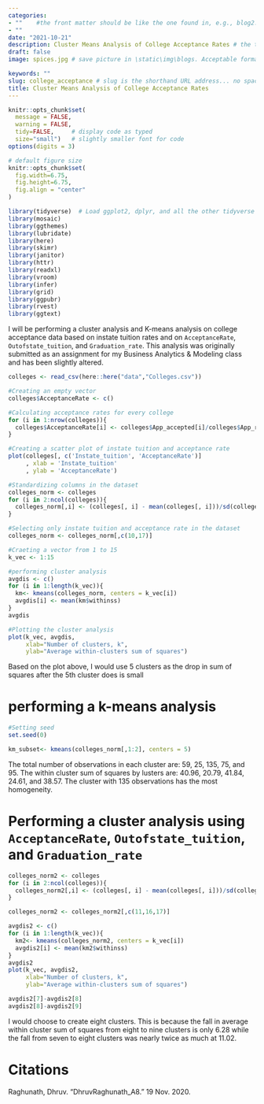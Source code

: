 ```yaml
---
categories:  
- ""    #the front matter should be like the one found in, e.g., blog2.md. It cannot be like the normal Rmd we used
- ""
date: "2021-10-21"
description: Cluster Means Analysis of College Acceptance Rates # the title that will show up once someone gets to this page
draft: false
image: spices.jpg # save picture in \static\img\blogs. Acceptable formats= jpg, jpeg, or png . Your iPhone pics wont work

keywords: ""
slug: college_acceptance # slug is the shorthand URL address... no spaces plz
title: Cluster Means Analysis of College Acceptance Rates
---
```

  



```r
knitr::opts_chunk$set(
  message = FALSE, 
  warning = FALSE, 
  tidy=FALSE,     # display code as typed
  size="small")   # slightly smaller font for code
options(digits = 3)

# default figure size
knitr::opts_chunk$set(
  fig.width=6.75, 
  fig.height=6.75,
  fig.align = "center"
)
```


```r
library(tidyverse)  # Load ggplot2, dplyr, and all the other tidyverse packages
library(mosaic)
library(ggthemes)
library(lubridate)
library(here)
library(skimr)
library(janitor)
library(httr)
library(readxl)
library(vroom)
library(infer)
library(grid)
library(ggpubr)
library(rvest)
library(ggtext)
```

I will be performing a cluster analysis and K-means analysis on college acceptance data based on instate tuition rates and on `AcceptanceRate`, `Outofstate_tuition`, and `Graduation_rate`. This analysis was originally submitted as an assignment for my Business Analytics & Modeling class and has been slightly altered.

```r
colleges <- read_csv(here::here("data","Colleges.csv"))
```

```r
#Creating an empty vector
colleges$AcceptanceRate <- c()

#Calculating acceptance rates for every college
for (i in 1:nrow(colleges)){
  colleges$AcceptanceRate[i] <- colleges$App_accepted[i]/colleges$App_received[i]
}

#Creating a scatter plot of instate tuition and acceptance rate
plot(colleges[, c('Instate_tuition', 'AcceptanceRate')]
     , xlab = 'Instate_tuition'
     , ylab = 'AcceptanceRate')

#Standardizing columns in the dataset
colleges_norm <- colleges
for (i in 2:ncol(colleges)){
  colleges_norm[,i] <- (colleges[, i] - mean(colleges[, i]))/sd(colleges[, i])
}

#Selecting only instate tuition and acceptance rate in the dataset
colleges_norm <- colleges_norm[,c(10,17)]

#Craeting a vector from 1 to 15
k_vec <- 1:15

#performing cluster analysis
avgdis <- c()
for (i in 1:length(k_vec)){
  km<- kmeans(colleges_norm, centers = k_vec[i])
  avgdis[i] <- mean(km$withinss)
}
avgdis

#Plotting the cluster analysis
plot(k_vec, avgdis,
     xlab="Number of clusters, k",
     ylab="Average within-clusters sum of squares")
```
Based on the plot above, I would use 5 clusters as the drop in sum of squares after the 5th cluster does is small



# performing a k-means analysis
```r
#Setting seed
set.seed(0)

km_subset<- kmeans(colleges_norm[,1:2], centers = 5)
```
The total number of observations in each cluster are: 59, 25, 135, 75, and 95.
The within cluster sum of squares by lusters are: 40.96, 20.79, 41.84, 24.61, and 38.57.
The cluster with 135 observations has the most homogeneity.


# Performing a cluster analysis using `AcceptanceRate`, `Outofstate_tuition`, and `Graduation_rate`
```r
colleges_norm2 <- colleges
for (i in 2:ncol(colleges)){
  colleges_norm2[,i] <- (colleges[, i] - mean(colleges[, i]))/sd(colleges[, i])
}

colleges_norm2 <- colleges_norm2[,c(11,16,17)]

avgdis2 <- c()
for (i in 1:length(k_vec)){
  km2<- kmeans(colleges_norm2, centers = k_vec[i])
  avgdis2[i] <- mean(km2$withinss)
}
avgdis2
plot(k_vec, avgdis2,
     xlab="Number of clusters, k",
     ylab="Average within-clusters sum of squares")

avgdis2[7]-avgdis2[8]
avgdis2[8]-avgdis2[9]
```
I would choose to create eight clusters. This is because the fall in average within cluster sum of squares from eight to nine clusters is only 6.28 while the fall from seven to eight clusters was nearly twice as much at 11.02.


# Citations
Raghunath, Dhruv. “DhruvRaghunath_A8.” 19 Nov. 2020. 

